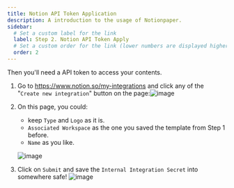 ```yaml
---
title: Notion API Token Application
description: A introduction to the usage of Notionpaper.
sidebar:
  # Set a custom label for the link
  label: Step 2. Notion API Token Apply
  # Set a custom order for the link (lower numbers are displayed higher up)
  order: 2
---
```



Then you'll need a API token to access your contents.

<Steps>

1. Go to https://www.notion.so/my-integrations and click any of the "`Create new integration`" button on the page:![image](./src/2token/step1.png)

2. On this page, you could:

   - keep `Type` and `Logo` as it is.
   - `Associated Workspace` as the one you saved the template from Step 1 before.
   - `Name` as you like.

   ![image](./src/2token/step2.png)

3. Click on `Submit` and save the `Internal Integration Secret` into somewhere safe! ![image](./src/2token/step3.png)

</Steps>
